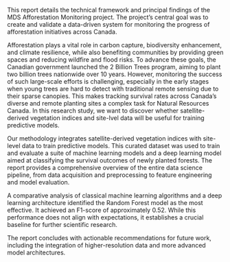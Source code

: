 This report details the technical framework and principal findings of the MDS Afforestation Monitoring project. The project's central goal was to create and validate a data-driven system for monitoring the progress of afforestation initiatives across Canada.

Afforestation plays a vital role in carbon capture, biodiversity enhancement, and climate resilience, while also benefiting communities by providing green spaces and reducing wildfire and flood risks. To advance these goals, the Canadian government launched the 2 Billion Trees program, aiming to plant two billion trees nationwide over 10 years. However, monitoring the success of such large-scale efforts is challenging, especially in the early stages when young trees are hard to detect with traditional remote sensing due to their sparse canopies. This makes tracking survival rates across Canada’s diverse and remote planting sites a complex task for Natural Resources Canada. In this research study, we want to discover whether satellite-derived vegetation indices and site-lvel data will be useful for training predictive models.

Our methodology integrates satellite-derived vegetation indices with site-level data to train predictive models. This curated dataset was used to train and evaluate a suite of machine learning models and a deep learning model aimed at classifying the survival outcomes of newly planted forests. The report provides a comprehensive overview of the entire data science pipeline, from data acquisition and preprocessing to feature engineering and model evaluation.

A comparative analysis of classical machine learning algorithms and a deep learning architecture identified the Random Forest model as the most effective. It achieved an F1-score of approximately 0.52. While this performance does not align with expectations, it establishes a crucial baseline for further scientific research.

The report concludes with actionable recommendations for future work, including the integration of higher-resolution data and more advanced model architectures.